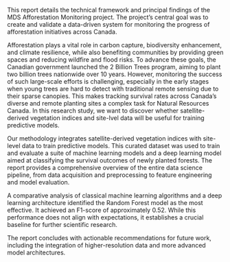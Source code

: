 This report details the technical framework and principal findings of the MDS Afforestation Monitoring project. The project's central goal was to create and validate a data-driven system for monitoring the progress of afforestation initiatives across Canada.

Afforestation plays a vital role in carbon capture, biodiversity enhancement, and climate resilience, while also benefiting communities by providing green spaces and reducing wildfire and flood risks. To advance these goals, the Canadian government launched the 2 Billion Trees program, aiming to plant two billion trees nationwide over 10 years. However, monitoring the success of such large-scale efforts is challenging, especially in the early stages when young trees are hard to detect with traditional remote sensing due to their sparse canopies. This makes tracking survival rates across Canada’s diverse and remote planting sites a complex task for Natural Resources Canada. In this research study, we want to discover whether satellite-derived vegetation indices and site-lvel data will be useful for training predictive models.

Our methodology integrates satellite-derived vegetation indices with site-level data to train predictive models. This curated dataset was used to train and evaluate a suite of machine learning models and a deep learning model aimed at classifying the survival outcomes of newly planted forests. The report provides a comprehensive overview of the entire data science pipeline, from data acquisition and preprocessing to feature engineering and model evaluation.

A comparative analysis of classical machine learning algorithms and a deep learning architecture identified the Random Forest model as the most effective. It achieved an F1-score of approximately 0.52. While this performance does not align with expectations, it establishes a crucial baseline for further scientific research.

The report concludes with actionable recommendations for future work, including the integration of higher-resolution data and more advanced model architectures.